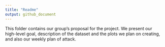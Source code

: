 ```yaml
---
title: "Readme"
output: github_document
---
```

This folder contains our group's proposal for the project. We present our high-level goal, description of the dataset and the plots we plan on creating, and also our
weekly plan of attack. 

